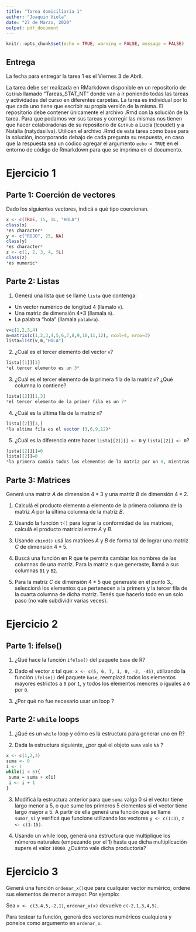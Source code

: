 ```yaml
---
title: "Tarea domiciliaria 1"
author: "Joaquin Viola"
date: "27 de Marzo, 2020"
output: pdf_document
---
```


```r
knitr::opts_chunk$set(echo = TRUE, warning = FALSE, message = FALSE)
```
## Entrega

La fecha para entregar la tarea 1 es el Viernes 3 de Abril.

La tarea debe ser realizada en RMarkdown disponible en un repositorio de `GitHub` llamado "Tareas_STAT_NT" donde van a ir poniendo todas las tareas y actividades del curso en diferentes carpetas.
La tarea es individual por lo que cada uno tiene que escribir su propia versión de la misma.
El repositorio debe contener únicamente el archivo .Rmd con la solución de la tarea.
Para que podamos ver sus tareas y corregir las mismas nos tienen que hacer colaboradoras de su repositorio de `GitHub` a Lucía (lcoudet) y a Natalia (natydasilva).
Utilicen el archivo .Rmd de esta tarea como base para la solución, incorporando debajo de cada pregunta su respuesta, en caso que la respuesta sea un códico agregar el argumento `echo = TRUE` en el entorno de código de Rmarkdown para que se imprima en el documento.



# Ejercicio 1

## Parte 1: Coerción de vectores

Dado los siguientes vectores, indicá a qué tipo coercionan.

```r
x <- c(TRUE, 15, 1L, "HOLA")
class(x)
*es character*
y <- c("ROJO", 25, NA)
class(y)
*es character*
z <- c(1, 2, 3, 4, 5L)
class(z)
*es numeric*
```

## Parte 2: Listas

1. Generá una lista que se llame `lista` que contenga:

-  Un vector numérico de longitud 4 (llamalo `v`).
-  Una matriz de dimensión 4*3 (llamala `m`).
-  La palabra "hola" (llamala `palabra`).
```r
v=c(1,2,3,4)
m=matrix(c(1,2,3,4,5,6,7,8,9,10,11,12), ncol=4, nrow=3)
lista=list(v,m,"HOLA")
```
2. ¿Cuál es el tercer elemento del vector `v`?
```r
lista[[1]][3]
*el tercer elemento es un 3*
```
3. ¿Cuál es el tercer elemento de la primera fila de la matriz `m`? ¿Qué columna lo contiene?
```r
lista[[2]][1,3]
*el tercer elemento de la primer fila es un 7*
```
4. ¿Cuál es la última fila de la matriz `m`?
```r
lista[[2]][3,]
*la ultima fila es el vector (3,6,9,12)*
```
5. ¿Cuál es la diferencia entre hacer `lista[[2]][] <- 0` y `lista[[2]] <- 0`?
```r
lista[[2]][]=0
lista[[2]]=0
*la primera cambia todos los elementos de la matriz por un 0, mientras que la segunda transforma a todo el segundo objeto de la lista por un 0*
```
## Parte 3: Matrices

Generá una matriz $A$ de dimensión $4*3$ y una matriz $B$ de dimensión $4*2$.

1. Calculá el producto elemento a elemento de la primera columna de la matriz $A$ por la última columna de la matriz $B$.

2. Usando la función `t()` para lograr la conformidad de las matrices, calculá el producto matricial entre $A$ y $B$.

3. Usando `cbind()` usá las matrices $A$ y $B$ de forma tal de lograr una matriz $C$ de dimensión $4*5$.

4. Buscá una función en R que te permita cambiar los nombres de las columnas de una matriz. Para la matriz `B` que generaste, llamá a sus columnas `B1` y `B2`. 

5. Para la matriz $C$ de dimensión $4*5$ que generaste en el punto 3., seleccioná los elementos que pertenecen a la primera y la tercer fila de la cuarta columna de dicha matriz. Tenés que hacerlo todo en un solo paso (no vale subdividir varias veces). 


# Ejercicio 2

## Parte 1: ifelse()

1. ¿Qué hace la función `ifelse()` del paquete `base` de R?

1. Dado el vector $x$ tal que: `x <- c(5, 6, 7, 1, 0, -2, -45)`, utilizando la función `ifelse()` del paquete `base`, reemplazá todos los elementos mayores estrictos a `0` por `1`, y todos los elementos menores o iguales a `0` por `0`.

2. ¿Por qué no fue necesario usar un loop ?

## Parte 2: `while` loops

1. ¿Qué es un `while` loop y cómo es la estructura para generar uno en R?

2. Dada la estructura siguiente, ¿por qué el objeto `suma` vale `NA` ?

```r
x <- c(1,2,3)
suma <- 0
i <- 1
while(i < 6){
 suma = suma + x[i]      
 i <- i + 1     
}
```

3. Modificá la estructura anterior para que `suma` valga 0 si el vector tiene largo menor a 5, o que sume los primeros 5 elementos si el vector tiene largo mayor a 5. A partir de ella generá una función que se llame `sumar_si` y verificá que funcione utilizando los vectores `y <- c(1:3)`, `z <- c(1:15)`.

4. Usando un while loop, generá una estructura que multiplique los números naturales (empezando por el 1) hasta que dicha multiplicación supere el valor `10000`. ¿Cuánto vale dicha productoria?

# Ejercicio 3

Generá una función `ordenar_x()`que para cualquier vector numérico, ordene sus elementos de menor a mayor. Por ejemplo:

Sea `x <- c(3,4,5,-2,1)`, `ordenar_x(x)` devuelve `c(-2,1,3,4,5)`.

Para testear tu función, generá dos vectores numéricos cualquiera y ponelos como argumento en `ordenar_x`. 
